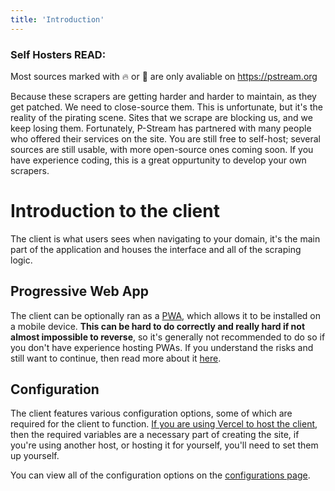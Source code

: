 ```yaml
---
title: 'Introduction'
---
```


### Self Hosters READ:

Most sources marked with 🔥 or 🤝 are only avaliable on https://pstream.org

Because these scrapers are getting harder and harder to maintain, as they get patched. We need to close-source them. This is unfortunate, but it's the reality of the pirating scene. Sites that we scrape are blocking us, and we keep losing them. Fortunately, P-Stream has partnered with many people who offered their services on the site.
You are still free to self-host; several sources are still usable, with more open-source ones coming soon. If you have experience coding, this is a great oppurtunity to develop your own scrapers. 

# Introduction to the client

The client is what users sees when navigating to your domain, it's the main part of the application and houses the interface and all of the scraping logic.

## Progressive Web App

The client can be optionally ran as a [PWA](https://web.dev/explore/progressive-web-apps), which allows it to be installed on a mobile device. **This can be hard to do correctly and really hard if not almost impossible to reverse**, so it's generally not recommended to do so if you don't have experience hosting PWAs. If you understand the risks and still want to continue, then read more about it [here](../self-hosting/about-pwa.mdx).

## Configuration

The client features various configuration options, some of which are required for the client to function. [If you are using Vercel to host the client](./deploy.mdx#method-1-vercel-recommended), then the required variables are a necessary part of creating the site, if you're using another host, or hosting it for yourself, you'll need to set them up yourself.

You can view all of the configuration options on the [configurations page](./configuration.mdx).
